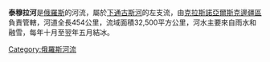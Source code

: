 '''泰穆拉河'''是[[俄羅斯|俄羅斯]]的河流，屬於[[下通古斯河|下通古斯河]]的左支流，由[[克拉斯諾亞爾斯克邊疆區|克拉斯諾亞爾斯克邊疆區]]負責管轄，河道全長454公里，流域面積32,500平方公里，河水主要來自雨水和融雪，每年十月至翌年五月結冰。

{{Russia-geo-stub}}
[[Category:俄羅斯河流|Category:俄羅斯河流]]